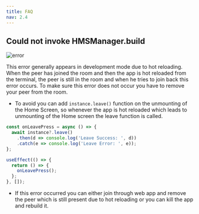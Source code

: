 ```yaml
---
title: FAQ
nav: 2.4
---
```


## Could not invoke HMSManager.build

![error](https://user-images.githubusercontent.com/56931905/174788439-53a39a54-847e-46f7-9104-7524b1547992.jpg)

This error generally appears in development mode due to hot reloading. When the peer has joined the room and then the app is hot reloaded from the terminal, the peer is still in the room and when he tries to join back this error occurs. To make sure this error does not occur you have to remove your peer from the room. 
* To avoid you can add `instance.leave()` function on the unmounting of the Home Screen, so whenever the app is hot reloaded which leads to unmounting of the Home screen the leave function is called.

```js
const onLeavePress = async () => {
  await instance?.leave()
    .then(d => console.log('Leave Success: ', d))
    .catch(e => console.log('Leave Error: ', e));
};

useEffect(() => {
  return () => {
    onLeavePress();
  };
}, []);
```
* If this error occurred you can either join through web app and remove the peer which is still present due to hot reloading or you can kill the app and rebuild it.
